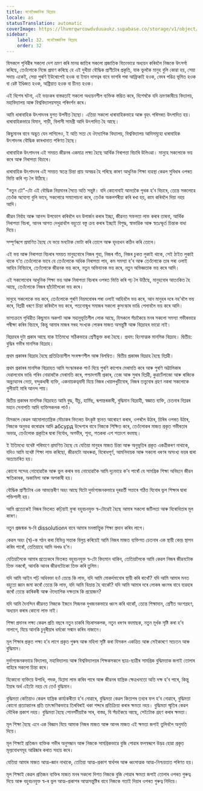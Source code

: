 ```yaml
---
title: মনোবৈজ্ঞানিক বিদ্ৰোহ
locale: as
statusTranslation: automatic
coverImage: https://lhvmrqwrcowdvduuaukz.supabase.co/storage/v1/object/public/strapi-uploads/small_cover-educacion-fundamental.webp-2d51a7828a2b1309555be27f7e2a61a0.webp
sidebar:
    label: 32. মনোবৈজ্ঞানিক বিদ্ৰোহ
    order: 32
---
```

যিসকলে পৃথিৱীৰ সকলো দেশ ভ্ৰমণ কৰি মানৱ জাতিৰ সকলো প্ৰজাতিক বিতংভাৱে অধ্যয়ন কৰিবলৈ নিজকে উৎসৰ্গা কৰিছে, তেওঁলোকে নিজে প্ৰমাণ কৰিছে যে এই দুখীয়া বৌদ্ধিক প্ৰাণীটোৰ প্ৰকৃতি, যাক ভুলকৈ মানুহ বুলি কোৱা হয়, সেয়া সদায় একেই, সেয়া পুৰণি ইউৰোপেই হওক বা ইমান দাসত্বৰ বাবে ভাগৰি পৰা আফ্ৰিকাই হওক, বেদৰ পৱিত্ৰ ভূমিত হওক বা ৱেষ্ট ইণ্ডিজত হওক, অষ্ট্ৰিয়াত হওক বা চীনত হওক।

এই বিশেষ ঘটনা, এই ভয়ংকৰ বাস্তৱতাই সকলো অধ্যয়নশীল ব্যক্তিক স্তম্ভিত কৰে, বিশেষকৈ যদি ভ্ৰমণকাৰীয়ে বিদ্যালয়, মহাবিদ্যালয় আৰু বিশ্ববিদ্যালয়সমূহ পৰিদৰ্শন কৰে।

আমি ধাৰাবাহিক উৎপাদনৰ যুগত উপনীত হৈছো। এতিয়া সকলো ধাৰাবাহিকভাৱে আৰু বৃহৎ পৰিসৰত উৎপাদিত হয়। ধাৰাবাহিকভাৱে বিমান, গাড়ী, বিলাসী সামগ্ৰী আদি উৎপাদিত হৈ আছে।

কিছুমানৰ বাবে অদ্ভুত যেন লাগিলেও, ই অতি সত্য যে ঔদ্যোগিক বিদ্যালয়, বিশ্ববিদ্যালয় আদিসমূহো ধাৰাবাহিক উৎপাদনৰ বৌদ্ধিক কাৰখানাত পৰিণত হৈছে।

ধাৰাবাহিক উৎপাদনৰ এই সময়ত জীৱনৰ একমাত্ৰ লক্ষ্য হৈছে আৰ্থিক নিৰাপত্তা বিচাৰি উলিওৱা। মানুহে সকলোকে ভয় কৰে আৰু নিৰাপত্তা বিচাৰে।

ধাৰাবাহিক উৎপাদনৰ এই সময়ত স্বতন্ত্ৰ চিন্তা প্ৰায় অসম্ভৱ হৈ পৰিছে কাৰণ আধুনিক শিক্ষা ব্যৱস্থা কেৱল সুবিধাৰ ওপৰত ভিত্তি কৰি গঢ় লৈ উঠিছে।

"নতুন ঢৌ"-টো এই বৌদ্ধিক নিম্নমানৰ সৈতে অতি সন্তুষ্ট। যদি কোনোবাই আনতকৈ পৃথক হ’ব বিচাৰে, তেন্তে সকলোৱে তেওঁক অযোগ্য বুলি ভাবে, সকলোৱে সমালোচনা কৰে, তেওঁক অকলশৰীয়া কৰি ৰখা হয়, কাম কৰিবলৈ দিয়া নহয় আদি।

জীৱন নিৰ্বাহ আৰু আনন্দ উপভোগ কৰিবলৈ ধন উপাৰ্জন কৰাৰ ইচ্ছা, জীৱনত সফলতা লাভ কৰাৰ তাৰনা, আৰ্থিক নিৰাপত্তা বিচৰা, আনৰ আগত দেখুৱাবলৈ বহুতো বস্তু ক্ৰয় কৰাৰ ইচ্ছাই বিশুদ্ধ, স্বাভাৱিক আৰু স্বতঃস্ফূৰ্ত চিন্তাক বাধা দিয়ে।

সম্পূৰ্ণৰূপে প্ৰমাণিত হৈছে যে ভয়ে মনটোক ভোটা কৰি তোলে আৰু হৃদয়খন কঠিন কৰি তোলে।

এই ভয় আৰু নিৰাপত্তা বিচৰাৰ সময়ত মানুহবোৰে নিজৰ গুহা, নিজৰ গাঁত, নিজৰ চুকত লুকাই থাকে, সেই ঠাইত লুকাই থাকে য’ত তেওঁলোকে ভাবে যে তেওঁলোকে অধিক নিৰাপত্তা পাব, কম সমস্যা হ’ব আৰু তেওঁলোকে তাৰ পৰা ওলাই আহিব নিবিচাৰে, তেওঁলোকে জীৱনক ভয় কৰে, নতুন অভিযানক ভয় কৰে, নতুন অভিজ্ঞতাক ভয় কৰে আদি।

এই সকলোবোৰ আধুনিক শিক্ষা ভয় আৰু নিৰাপত্তা বিচৰাৰ ওপৰত ভিত্তি কৰি গঢ় লৈ উঠিছে, মানুহবোৰ আতংকিত হৈ আছে, তেওঁলোকে নিজৰ ছাঁটোলৈকো ভয় কৰে।

মানুহে সকলোকে ভয় কৰে, তেওঁলোকে পুৰণি নিয়মবোৰৰ পৰা ওলাই আহিবলৈ ভয় কৰে, আন মানুহৰ দৰে নহ’বলৈ ভয় কৰে, বিপ্লৱী ধৰণে চিন্তা কৰিবলৈ ভয় কৰে, পতনোন্মুখ সমাজৰ সকলো কুসংস্কাৰ ভাঙি পেলাবলৈ ভয় কৰে আদি।

ভাগ্যক্ৰমে পৃথিৱীত কিছুমান অকপট আৰু সহানুভূতিশীল লোক আছে, যিসকলে সঁচাকৈয়ে মনৰ সকলো সমস্যা গভীৰভাৱে পৰীক্ষা কৰিব বিচাৰে, কিন্তু আমাৰ মাজৰ সৰহ সংখ্যক লোকৰ মাজত অসন্তুষ্টি আৰু বিদ্ৰোহৰ ভাৱো নাই।

বিদ্ৰোহৰ দুটা প্ৰকাৰ আছে যাক ইতিমধ্যে সঠিকভাৱে শ্ৰেণীভুক্ত কৰা হৈছে। প্ৰথম: হিংসাত্মক মানসিক বিদ্ৰোহ। দ্বিতীয়: বুদ্ধিৰ গভীৰ মানসিক বিদ্ৰোহ।

প্ৰথম প্ৰকাৰৰ বিদ্ৰোহ হৈছে প্ৰতিক্ৰিয়াশীল সংৰক্ষণশীল আৰু বিলম্বিত। দ্বিতীয় প্ৰকাৰৰ বিদ্ৰোহ হৈছে বিপ্লৱী।

প্ৰথম প্ৰকাৰৰ মানসিক বিদ্ৰোহত আমি সংস্কাৰকক পাওঁ যিয়ে পুৰণি কাপোৰ মেৰামতি কৰে আৰু পুৰণি অট্টালিকাৰ দেৱালবোৰ ভাঙি পৰিব নোৱাৰাকৈ মেৰামতি কৰে, পশ্চাদগামী প্ৰকাৰ, তেজ আৰু সুৰাৰ বিপ্লৱী, কুৱাৰ্টেলাজো আৰু ৰাজ্যিক অভ্যুত্থানৰ নেতা, বন্দুকধাৰী ব্যক্তি, একনায়কত্ববাদী যিয়ে নিজৰ খেয়ালখুচীবোৰ, নিজৰ তত্ত্ববোৰ গ্ৰহণ নকৰা সকলোকে গুলীয়াই মাৰি আনন্দ পায়।

দ্বিতীয় প্ৰকাৰৰ মানসিক বিদ্ৰোহত আমি বুদ্ধ, যীচু, হাৰ্মিছ, ৰূপান্তৰকাৰী, বুদ্ধিমান বিদ্ৰোহী, স্বজ্ঞাত ব্যক্তি, চেতনাৰ বিপ্লৱৰ মহান সেনাপতি আদি ব্যক্তিসকলক পাওঁ।

যিসকলে কেৱল আমোলাতান্ত্ৰিক মৌচাকৰ ভিতৰত উৎকৃষ্ট স্থানত আৰোহণ কৰাৰ, ওপৰলৈ উঠাৰ, চিৰিৰ ওপৰত উঠাৰ, নিজকে অনুভৱ কৰোৱাৰ আদি абсурд উদ্দেশ্যৰ বাবে নিজকে শিক্ষিত কৰে, তেওঁলোকৰ মাজত প্ৰকৃত গভীৰতাৰ অভাৱ, তেওঁলোক প্ৰকৃতিৰ দ্বাৰা নিৰ্বোধ, অগভীৰ, শূন্য, শতকৰা এশ শতাংশ বদমাছ।

ই ইতিমধ্যে যথেষ্ট পৰিমাণে প্ৰমাণিত হৈছে যে যেতিয়া মানুহৰ মাজত চিন্তা আৰু অনুভূতিৰ প্ৰকৃত একত্ৰীকৰণ নাথাকে, যদিও আমি যথেষ্ট শিক্ষা লাভ কৰিছো, জীৱনটো আধৰুৱা, বিৰোধপূৰ্ণ, আমনিদায়ক আৰু সকলো ধৰণৰ অসংখ্য ভয়ৰ দ্বাৰা অত্যাচাৰিত হয়।

কোনো সন্দেহ নোহোৱাকৈ আৰু ভুল কৰাৰ ভয় নোহোৱাকৈ আমি দৃঢ়ভাৱে ক’ব পাৰোঁ যে সামগ্ৰিক শিক্ষা অবিহনে জীৱন ক্ষতিকাৰক, অকামিলা আৰু অপকাৰী হয়।

বৌদ্ধিক প্ৰাণীটোৰ এক আভ্যন্তৰীণ অহং আছে যিটো দুৰ্ভাগ্যজনকভাৱে দূৰৱৰ্তী সত্তাৰে গঠিত যিবোৰ ভুল শিক্ষাৰ দ্বাৰা শক্তিশালী হয়।

আমি প্ৰত্যেকেই নিজৰ ভিতৰত কঢ়িয়াই ফুৰা বহুবচনযুক্ত স্ব-টোৱেই হৈছে আমাৰ সকলো জটিলতা আৰু বিৰোধিতাৰ মূল কাৰণ।

নতুন প্ৰজন্মক স্ব-বি dissolutionৰ বাবে আমাৰ মনস্তাত্ত্বিক শিক্ষা প্ৰদান কৰিব লাগে।

কেৱল অহং (স্ব)-ক গঠন কৰা বিভিন্ন সত্তাক বিলুপ্ত কৰিয়েই আমি নিজৰ মাজত ব্যক্তিগত চেতনাৰ এক স্থায়ী কেন্দ্ৰ স্থাপন কৰিব পাৰোঁ, তেতিয়াহে আমি অখণ্ড হ’ম।

যেতিয়ালৈকে আমাৰ প্ৰত্যেকৰে ভিতৰত বহুবচনযুক্ত স্ব-টো বিদ্যমান থাকিব, তেতিয়ালৈকে আমি কেৱল নিজৰ জীৱনটোক তিক্ত নকৰোঁ, আনকি আনৰ জীৱনটোকো তিক্ত কৰি তুলিম।

যদি আমি আইন পঢ়ি অধিবক্তা হওঁ তেন্তে কি লাভ, যদি আমি মোকৰ্দমাবোৰ স্থায়ী কৰি ৰাখোঁ? যদি আমি আমাৰ মনত বহুতো জ্ঞান জমা কৰোঁ তেন্তে কি লাভ, যদি আমি বিভ্ৰান্ত হৈ থাকোঁ? যদি আমি আমাৰ দৰে লোকৰ ধ্বংসৰ বাবে ব্যৱহাৰ কৰোঁ তেন্তে কাৰিকৰী আৰু ঔদ্যোগিক দক্ষতাৰ কি প্ৰয়োজন?

যদি আমি দৈনন্দিন জীৱনত নিজকে ইজনে সিজনক দুখজনকভাৱে ধ্বংস কৰি থাকোঁ, তেন্তে শিক্ষাদান, শ্ৰেণীত অংশগ্ৰহণ, অধ্যয়ন কৰাৰ কোনো লাভ নাই।

শিক্ষা প্ৰদানৰ লক্ষ্য কেৱল প্ৰতি বছৰে নতুন চাকৰি বিচৰাসকলক, নতুন ধৰণৰ বদমাছক, নতুন মূৰ্খক সৃষ্টি কৰা হ’ব নালাগে, যিয়ে আনকি চুবুৰীয়াৰ ধৰ্মকো সন্মান কৰিব নাজানে।

মূল শিক্ষাৰ প্ৰকৃত লক্ষ্য হ’ব লাগে প্ৰকৃত পুৰুষ আৰু মহিলা সৃষ্টি কৰা যিসকল একত্ৰিত আৰু সেইকাৰণে সচেতন আৰু বুদ্ধিমান।

দুৰ্ভাগ্যজনকভাৱে বিদ্যালয়, মহাবিদ্যালয় আৰু বিশ্ববিদ্যালয়ৰ শিক্ষকসকলে ছাত্ৰ-ছাত্ৰীৰ সামগ্ৰিক বুদ্ধিমত্তাক জগাই তোলাৰ বাহিৰে সকলো চিন্তা কৰে।

যিকোনো ব্যক্তিয়ে উপাধি, পদক, ডিপ্লমা লাভ কৰিব পাৰে আৰু জীৱনৰ যান্ত্ৰিক ক্ষেত্ৰখনতো অতি দক্ষ হ’ব পাৰে, কিন্তু ইয়াৰ অৰ্থ এইটো নহয় যে তেওঁ বুদ্ধিমান।

বুদ্ধিমত্তা কেতিয়াও কেৱল যান্ত্ৰিক কাৰ্য্যকৰীতা হ’ব নোৱাৰে, বুদ্ধিমত্তা কেৱল কিতাপৰ তথ্যৰ ফল হ’ব নোৱাৰে, বুদ্ধিমত্তা কোনো প্ৰত্যাহ্বানৰ প্ৰতি তাৎক্ষণিকভাৱে তিৰবিৰাই থকা শব্দৰে প্ৰতিক্ৰিয়া কৰাৰ ক্ষমতা নহয়। বুদ্ধিমত্তা স্মৃতিৰ কেৱল মৌখিক প্ৰকাশ নহয়। বুদ্ধিমত্তা হৈছে পোনপটীয়াকৈ সাৰ, বাস্তৱ, যি সঁচাকৈয়ে আছে, সেইটোক গ্ৰহণ কৰাৰ ক্ষমতা।

মূল শিক্ষা হৈছে এনে এক বিজ্ঞান যিয়ে আমাক নিজৰ মাজত আৰু আনৰ মাজত এই ক্ষমতা জগাই তুলিবলৈ অনুমতি দিয়ে।

মূল শিক্ষাই প্ৰতিজন ব্যক্তিক গভীৰ অনুসন্ধান আৰু নিজকে সামগ্ৰিকভাৱে বুজি পোৱাৰ ফলস্বৰূপে উদ্ভৱ হোৱা প্ৰকৃত মূল্যবোধসমূহ আৱিষ্কাৰ কৰাত সহায় কৰে।

যেতিয়া আমাৰ মাজত আত্ম-জ্ঞান নাথাকে, তেতিয়া আত্ম-প্ৰকাশ স্বাৰ্থপৰ আৰু ধ্বংসাত্মক আত্ম-নিশ্চয়তাত পৰিণত হয়।

মূল শিক্ষাই কেৱল প্ৰতিজন ব্যক্তিৰ মাজত মনৰ সকলো দিশত নিজকে বুজি পোৱাৰ ক্ষমতা জগাই তোলাৰ ওপৰত গুৰুত্ব দিয়ে আৰু বহুবচনযুক্ত স্ব-ৰ ভুল আত্ম-প্ৰকাশৰ আত্মসন্তুষ্টিৰ বাবে নিজকে গতাই দিয়াৰ ওপৰত গুৰুত্ব নিদিয়ে।

